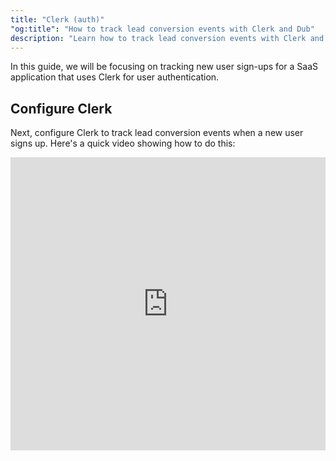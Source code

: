 ```yaml
---
title: "Clerk (auth)"
"og:title": "How to track lead conversion events with Clerk and Dub"
description: "Learn how to track lead conversion events with Clerk and Dub"
---
```



<LeadsIntro />

In this guide, we will be focusing on tracking new user sign-ups for a SaaS application that uses Clerk for user authentication.

<LeadsPrerequisites />

## Configure Clerk

Next, configure Clerk to track lead conversion events when a new user signs up. Here's a quick video showing how to do this:

<iframe
  width="100%"
  height="469px"
  className="rounded-xl"
  src="https://www.loom.com/embed/7338589f0c0c4ee1b71c9f2aa28aac87?sid=04c67f3b-1bec-468a-b0c7-5b24d24cd96e"
  title="Loom video player"
  frameborder="0"
  allow="accelerometer; autoplay; clipboard-write; encrypted-media; gyroscope; picture-in-picture; web-share"
  referrerpolicy="strict-origin-when-cross-origin"
  allowfullscreen
/>

Here's a quick summary of the steps:

<Steps>

  <Step title="Add environment variables">

    Add the following environment variables to your app:

    ```bash
    # get it here: https://dashboard.clerk.com/apps/new
    NEXT_PUBLIC_CLERK_PUBLISHABLE_KEY=your_publishable_key
    CLERK_SECRET_KEY=your_secret_key

    # get it here: https://d.to/tokens
    DUB_API_KEY=your_api_key
    ```

  </Step>

  <Step title="Add a custom claim to your Clerk session token">

    Add the following JSON as a [custom claim](https://clerk.com/docs/references/nextjs/add-onboarding-flow#add-custom-claims-to-your-session-token) to your Clerk session token:

    ```json Clerk Session Token
    {
      "metadata": "{{user.public_metadata}}"
    }
    ```

  </Step>

  <Step title="Extend the `@dub/analytics` package with Clerk's `useUser` hook">

    Extend the [`@dub/analytics` package](/sdks/client-side/introduction) to include a `trackLead` server action.

    ```tsx components/dub-analytics.tsx
    "use client";

    import { trackLead } from "@/actions/track-lead";
    import { useUser } from "@clerk/nextjs";
    import { Analytics, AnalyticsProps } from "@dub/analytics/react";
    import { useEffect } from "react";

    export function DubAnalytics(props: AnalyticsProps) {
      const { user } = useUser();

      useEffect(() => {
        if (!user || user.publicMetadata.dubClickId) return;

        // if the user is loaded but hasn't been persisted to Dub yet, track the lead event
        trackLead({
          id: user.id,
          name: user.fullName!,
          email: user.primaryEmailAddress?.emailAddress,
          avatar: user.imageUrl,
        }).then(async (res) => {
          if (res.ok) await user.reload();
          else console.error(res.error);
        });

        // you can also use an API route instead of a server action
        /*
        fetch("/api/track-lead", {
          method: "POST",
          body: JSON.stringify({
            id: user.id,
            name: user.fullName,
            email: user.primaryEmailAddress?.emailAddress,
            avatar: user.imageUrl,
          }),
        }).then(res => {
          if (res.ok) await user.reload();
          else console.error(res.statusText);
        });
        */
      }, [user]);

      return <Analytics {...props} />;
    }
    ```

    Then, add the `DubAnalytics` component to your app's root layout component:

    ```tsx app/layout.tsx
    import { DubAnalytics } from "@/components/dub-analytics";

    export default function RootLayout({ children }: { children: React.ReactNode }) {
      return (
        <html>
          <body>
            <DubAnalytics />
            {children}
          </body>
        </html>
      );
    }
    ```

  </Step>

  <Step title="Implement the `trackLead` server action">

    On the server side, implement the `trackLead` server action. Alternatively, you can also create an API route instead:

    <CodeGroup>

    ```tsx /actions/track-lead.ts
    // This is a server action
    "use server";

    import { dub } from "@/lib/dub";
    import { clerkClient } from "@clerk/nextjs/server";
    import { cookies } from "next/headers";

    export async function trackLead({
      id,
      name,
      email,
      avatar,
    }: {
      id: string;
      name?: string | null;
      email?: string | null;
      avatar?: string | null;
    }) {
      try {
        const cookieStore = await cookies();
        const dubId = cookieStore.get("dub_id")?.value;

        if (dubId) {
          // Send lead event to Dub
          await dub.track.lead({
            clickId: dubId,
            eventName: "Sign Up",
            customerExternalId: id,
            customerName: name,
            customerEmail: email,
            customerAvatar: avatar,
          });

          // Delete the dub_id cookie
          cookieStore.set("dub_id", "", {
            expires: new Date(0),
          });
        }

        const clerk = await clerkClient();
        await clerk.users.updateUser(id, {
          publicMetadata: {
            dubClickId: dubId || "n/a",
          },
        });

        return { ok: true };
      } catch (error) {
        console.error("Error in trackLead:", error);
        return { ok: false, error: (error as Error).message };
      }
    }
    ```

    ```tsx /api/track-lead/route.ts
    // This is an API route
    import { NextRequest, NextResponse } from "next/server";

    export async function POST(req: NextRequest) {
      // read dub_id from the request cookies
      const dubId = req.cookies.get("dub_id")?.value;
      if (dubId) {
        // Send lead event to Dub
        await dub.track.lead({
          clickId: dubId,
          eventName: "Sign Up",
          customerExternalId: id,
          customerName: name,
          customerEmail: email,
          customerAvatar: avatar,
        });
      }

      const clerk = await clerkClient();
      await clerk.users.updateUser(id, {
        publicMetadata: {
          dubClickId: dubId || "n/a",
        },
      });
      const res = NextResponse.json({ ok: true });
      // Delete the dub_id cookie
      res.cookies.set("dub_id", "", {
        expires: new Date(0),
      });
      return res;
    }
    ```

    </CodeGroup>

  </Step>

</Steps>

<LeadsAttributes />

## Example App

To learn more about how to track leads with Clerk, check out the following example app:

<Card
  title="Dub + Clerk Example App"
  icon="github"
  href="https://github.com/dubinc/examples/tree/main/conversions/clerk"
>
  See how to track new user sign-ups with Clerk and the Dub SDK.
</Card>

<LeadsOutro />
